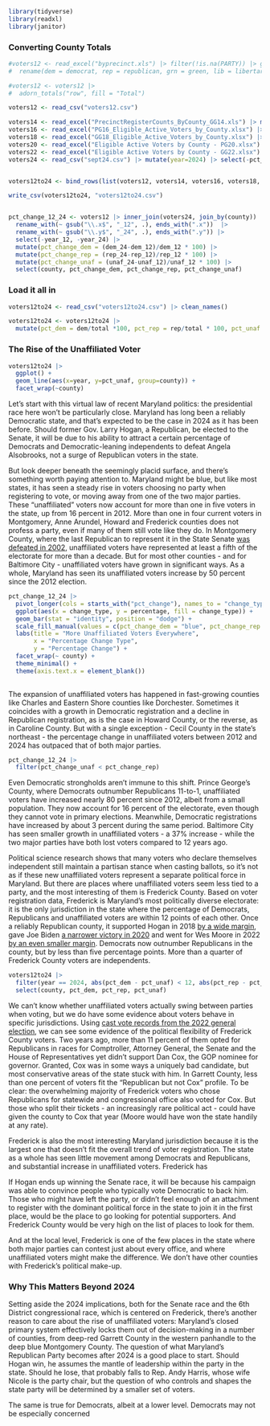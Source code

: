 ```r
library(tidyverse)
library(readxl)
library(janitor)
```

### Converting County Totals

```r

#voters12 <- read_excel("byprecinct.xls") |> filter(!is.na(PARTY)) |> group_by(COUNTY, PARTY) |> summarise(voters = sum(TOTAL_VOTERS)) |> pivot_wider(names_from = PARTY, values_from = voters) |> clean_names() |> mutate(year = 2012) |> 
#  rename(dem = democrat, rep = republican, grn = green, lib = libertarian, oth = other, ame = americans_elect, unaf = unaffiliated) |> mutate(ame = replace_na(ame,0)) |> mutate(oth = ame + oth) |> select(-ame) |> mutate(total = dem + rep + grn + lib + oth + unaf)

#voters12 <- voters12 |> 
#  adorn_totals("row", fill = "Total")

voters12 <- read_csv("voters12.csv")

voters14 <- read_excel("PrecinctRegisterCounts_ByCounty_GG14.xls") |> mutate(year=2014) |> clean_names() |> rename(unaf = una)
voters16 <- read_excel("PG16_Eligible_Active_Voters_by_County.xlsx") |> mutate(year=2016) |> clean_names() |> rename(unaf = una)
voters18 <- read_excel("GG18_Eligible_Active_Voters_by_County.xlsx") |> mutate(year=2018) |> clean_names() |> rename(unaf = una)
voters20 <- read_excel("Eligible Active Voters by County - PG20.xlsx") |> mutate(year=2020) |> clean_names() |> rename(unaf = una) |> mutate(oth = bar + wcp + oth) |> select(-bar, -wcp)
voters22 <- read_excel("Eligible Active Voters by County - GG22.xlsx") |> mutate(year=2022) |> clean_names() |> mutate(oth = bar + wcp + oth) |> select(-bar, -wcp) |> rename(unaf = una)
voters24 <- read_csv("sept24.csv") |> mutate(year=2024) |> select(-pct_dem24, -pct_rep24, -pct_unaffil24) |> mutate(oth = nlm + oth) |> select(-nlm)


voters12to24 <- bind_rows(list(voters12, voters14, voters16, voters18, voters20, voters22, voters24))

write_csv(voters12to24, "voters12to24.csv")


pct_change_12_24 <- voters12 |> inner_join(voters24, join_by(county)) |> 
  rename_with(~ gsub("\\.x$", "_12", .), ends_with(".x"))  |> 
  rename_with(~ gsub("\\.y$", "_24", .), ends_with(".y")) |> 
  select(-year_12, -year_24) |> 
  mutate(pct_change_dem = (dem_24-dem_12)/dem_12 * 100) |> 
  mutate(pct_change_rep = (rep_24-rep_12)/rep_12 * 100) |>
  mutate(pct_change_unaf = (unaf_24-unaf_12)/unaf_12 * 100) |> 
  select(county, pct_change_dem, pct_change_rep, pct_change_unaf)
```

### Load it all in


```r
voters12to24 <- read_csv("voters12to24.csv") |> clean_names()

voters12to24 <- voters12to24 |> 
  mutate(pct_dem = dem/total *100, pct_rep = rep/total * 100, pct_unaf = unaf/total *100) 

```

### The Rise of the Unaffiliated Voter

```r
voters12to24 |> 
  ggplot() +
  geom_line(aes(x=year, y=pct_unaf, group=county)) +
  facet_wrap(~county)
```
Let's start with this virtual law of recent Maryland politics: the presidential race here won't be particularly close. Maryland has long been a reliably Democratic state, and that's expected to be the case in 2024 as it has been before. Should former Gov. Larry Hogan, a Republican, be elected to the Senate, it will be due to his ability to attract a certain percentage of Democrats and Democratic-leaning independents to defeat Angela Alsobrooks, not a surge of Republican voters in the state.

But look deeper beneath the seemingly placid surface, and there's something worth paying attention to. Maryland might be blue, but like most states, it has seen a steady rise in voters choosing no party when registering to vote, or moving away from one of the two major parties. These "unaffiliated" voters now account for more than one in five voters in the state, up from 16 percent in 2012. More than one in four current voters in Montgomery, Anne Arundel, Howard and Frederick counties does not profess a party, even if many of them still vote like they do. In Montgomery County, where the last Republican to represent it in the State Senate [was defeated in 2002](https://moco360.media/2017/10/10/jean-roesser-last-republican-to-represent-montgomery-county-in-state-senate-dies-at-87/), unaffiliated voters have represented at least a fifth of the electorate for more than a decade. But for most other counties - and for Baltimore City - unaffiliated voters have grown in significant ways. As a whole, Maryland has seen its unaffiliated voters increase by 50 percent since the 2012 election.

```r
pct_change_12_24 |> 
  pivot_longer(cols = starts_with("pct_change"), names_to = "change_type", values_to = "percentage") |> 
  ggplot(aes(x = change_type, y = percentage, fill = change_type)) +
  geom_bar(stat = "identity", position = "dodge") +
  scale_fill_manual(values = c(pct_change_dem = "blue", pct_change_rep = "red", pct_change_unaf = "orange")) +
  labs(title = "More Unaffiliated Voters Everywhere",
       x = "Percentage Change Type",
       y = "Percentage Change") +
  facet_wrap(~ county) +
  theme_minimal() +
  theme(axis.text.x = element_blank())
  
```

The expansion of unaffiliated voters has happened in fast-growing counties like Charles and Eastern Shore counties like Dorchester. Sometimes it coincides with a growth in Democratic registration and a decline in Republican registration, as is the case in Howard County, or the reverse, as in Caroline County. But with a single exception - Cecil County in the state's northeast - the percentage change in unaffiliated voters between 2012 and 2024 has outpaced that of both major parties.

```r
pct_change_12_24 |> 
  filter(pct_change_unaf < pct_change_rep)
```
Even Democratic strongholds aren't immune to this shift. Prince George's County, where Democrats outnumber Republicans 11-to-1, unaffiliated voters have increased nearly 80 percent since 2012, albeit from a small population. They now account for 16 percent of the electorate, even though they cannot vote in primary elections. Meanwhile, Democratic registrations have increased by about 3 percent during the same period. Baltimore City has seen smaller growth in unaffiliated voters - a 37% increase - while the two major parties have both lost voters compared to 12 years ago.

Political science research shows that many voters who declare themselves independent still maintain a partisan stance when casting ballots, so it's not as if these new unaffiliated voters represent a separate political force in Maryland. But there are places where unaffiliated voters seem less tied to a party, and the most interesting of them is Frederick County. Based on voter registration data, Frederick is Maryland's most politically diverse electorate: it is the only jurisdiction in the state where the percentage of Democrats, Republicans and unaffiliated voters are within 12 points of each other. Once a reliably Republican county, it supported Hogan in 2018 [by a wide margin](https://elections.maryland.gov/elections/2018/results/general/gen_detail_results_2018_2_BOT003-.html), gave Joe Biden [a narrower victory in 2020](https://elections.maryland.gov/elections/2020/results/general/gen_detail_results_2020_4_BOT001-.html) and went for Wes Moore in 2022 [by an even smaller margin](https://elections.maryland.gov/elections/2022/general_results/gen_detail_results_2022_1_1.html). Democrats now outnumber Republicans in the county, but by less than five percentage points. More than a quarter of Frederick County voters are independents. 

```r
voters12to24 |> 
  filter(year == 2024, abs(pct_dem - pct_unaf) < 12, abs(pct_rep - pct_unaf) < 12) |> 
  select(county, pct_dem, pct_rep, pct_unaf)
```
We can't know whether unaffiliated voters actually swing between parties when voting, but we do have some evidence about voters behave in specific jurisdictions. Using [cast vote records from the 2022 general election](https://marylandstateboard-my.sharepoint.com/personal/cyril_komp_elections_maryland_gov/_layouts/15/onedrive.aspx?id=%2Fpersonal%2Fcyril%5Fkomp%5Felections%5Fmaryland%5Fgov%2FDocuments%2F2022%20General%20Election&ga=1), we can see some evidence of the political flexibility of Frederick County voters. Two years ago, more than 11 percent of them opted for Republicans in races for Comptroller, Attorney General, the Senate and the House of Representatives yet didn't support Dan Cox, the GOP nominee for governor. Granted, Cox was in some ways a uniquely bad candidate, but most conservative areas of the state stuck with him. In Garrett County, less than one percent of voters fit the "Republican but not Cox" profile. To be clear: the overwhelming majority of Frederick voters who chose Republicans for statewide and congressional office also voted for Cox. But those who split their tickets - an increasingly rare political act - could have given the county to Cox that year (Moore would have won the state handily at any rate).

Frederick is also the most interesting Maryland jurisdiction because it is the largest one that doesn't fit the overall trend of voter registration. The state as a whole has seen little movement among Democrats and Republicans, and substantial increase in unaffiliated voters. Frederick has 

If Hogan ends up winning the Senate race, it will be because his campaign was able to convince people who typically vote Democratic to back him. Those who might have left the party, or didn't feel enough of an attachment to register with the dominant political force in the state to join it in the first place, would be the place to go looking for potential supporters. And Frederick County would be very high on the list of places to look for them.

And at the local level, Frederick is one of the few places in the state where both major parties can contest just about every office, and where unaffiliated voters might make the difference. We don't have other counties with Frederick's political make-up.

### Why This Matters Beyond 2024

Setting aside the 2024 implications, both for the Senate race and the 6th District congressional race, which is centered on Frederick, there's another reason to care about the rise of unaffiliated voters: Maryland's closed primary system effectively locks them out of decision-making in a number of counties, from deep-red Garrett County in the western panhandle to the deep blue Montgomery County. The question of what Maryland's Republican Party becomes after 2024 is a good place to start. Should Hogan win, he assumes the mantle of leadership within the party in the state. Should he lose, that probably falls to Rep. Andy Harris, whose wife Nicole is the party chair, but the question of who controls and shapes the state party will be determined by a smaller set of voters.

The same is true for Democrats, albeit at a lower level. Democrats may not be especially concerned 